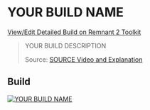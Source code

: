 
# YOUR BUILD NAME

[View/Edit Detailed Build on Remnant 2 Toolkit](YOUR_BUILD_URL)

> YOUR BUILD DESCRIPTION
>
> Source: [SOURCE Video and Explanation](https://www.youtube.com/watch=YOUR_SOURCE_URL)

## Build

[![YOUR BUILD NAME](https://remnant2toolkit.b-cdn.net/featured-builds/YOUR_BUILD_IMAGE_NAME.png)](YOUR_BUILD_URL)
